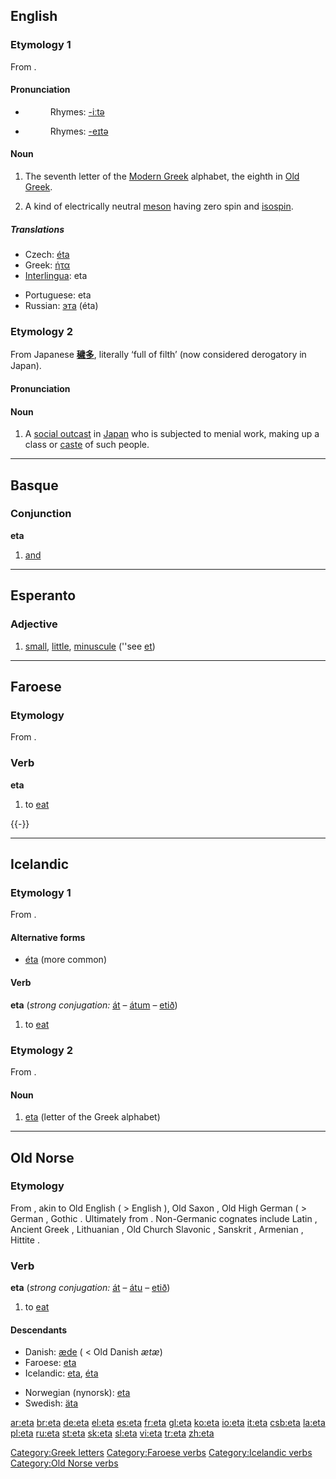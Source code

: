{{see|ETA|éta|etä-|età}}
{{letter_disp2|zeta|[[image:Greek_uc_eta.png|41px]][[image:Greek_lc_eta.png|28px]] |theta|ήτα|Η|η}}
==English==

===Etymology 1===
From {{etyl|grc}} {{term|ἦτα|tr=êta|sc=polytonic}}.

====Pronunciation====
* {{IPA|/ˈiːtə/}} {{italbrac|mainly Commonwealth}}
*: Rhymes: [[Rhymes:English:-iːtə|-iːtə]]
* {{IPA|/ˈeɪtə/}} {{italbrac|mainly US}}
*: Rhymes: [[Rhymes:English:-eɪtə|-eɪtə]]

====Noun====
{{en-noun}}

# The seventh letter of the [[Modern Greek]] alphabet, the eighth in [[Old Greek]].
# {{particles}} A kind of electrically neutral [[meson]] having zero spin and [[isospin]].

=====Translations=====
{{trans-top|Greek letter}}
* Czech: [[éta]] {{n}}
* Greek: [[ήτα]] {{n}}
* [[Interlingua]]: eta
{{trans-mid}}
* Portuguese: eta {{m}}
* Russian: [[эта]] (éta) {{f}}
{{trans-bottom}}

===Etymology 2===
From Japanese '''[[穢多]]''', literally ‘full of filth’ (now considered derogatory in Japan).

====Pronunciation====
{{IPA|/ˈeɪtə/}}

====Noun====
{{en-noun|pl2=eta}}

# A [[social outcast]] in [[Japan]] who is subjected to menial work, making up a class or [[caste]] of such people.

[[Category:Greek letters]]

----

==Basque==

===Conjunction===
'''eta'''

# [[and]]

----

==Esperanto==

===Adjective===
{{eo-adj}}

# [[small]], [[little]], [[minuscule]] (''see [[et#Esperanto|et]])

----

==Faroese==
{{fo-conj-72||e|t|á|ó}}
===Etymology===
From {{etyl|non|fo}} {{term|eta|lang=non}}.

===Verb===
'''eta'''

# to [[eat]]

{{-}}

[[Category:Faroese verbs]]

----

==Icelandic==

===Etymology 1===
From {{etyl|non|is}} {{term|eta|lang=non}}.

====Alternative forms====
*[[éta]] (more common)

====Verb====
'''eta''' (''strong conjugation:'' [[át]] – [[átum]] – [[etið]])

# to [[eat]]

[[Category:Icelandic verbs]]

===Etymology 2===
From {{etyl|grc}} {{term|ἦτα|tr=êta|sc=polytonic}}.

====Noun====
{{is-noun|f}}

# [[#English|eta]] (letter of the Greek alphabet)

----

==Old Norse==

===Etymology===
From {{proto|Germanic|etan|lang=non}}, akin to Old English {{term|etan|lang=ang}} ( > English {{term|eat}}), Old Saxon {{term|etan#Old Saxon|etan}}, Old High German {{term|ezzan|lang=goh}} ( > German {{term|essen}}, Gothic {{term|𐌹𐍄𐌰𐌽|tr=itan|sc=Goth}}. Ultimately from {{proto|Indo-European|h₁ed-|lang=non}}. Non-Germanic cognates include Latin {{term|edo|edō|lang=la}}, Ancient Greek {{term|ἔδω|tr=édō|sc=polytonic}}, Lithuanian {{term|ėsti}}, Old Church Slavonic {{term|ясти|tr=jasti}}, Sanskrit {{term|अत्ति|tr=átti|sc=Deva}}, Armenian {{term|ուտել|tr=owtel|sc=Armn}}, Hittite {{term|𒂊𒀉𒈪|tr=e-id-mi|sc=Xsux}}.

===Verb===
'''eta''' (''strong conjugation:'' [[át]] – [[átu]] – [[etið]])

# to [[eat]]

====Descendants====
{{top2}}
*Danish: [[æde]] ( < Old Danish ''ætæ'')
*Faroese: [[#Faroese|eta]]
*Icelandic: [[#Icelandic|eta]], [[éta#Icelandic|éta]]
{{mid2}}
*Norwegian (nynorsk): [[#Norwegian|eta]]
*Swedish: [[äta]]
{{bottom}}

[[Category:Old Norse verbs]]

[[ar:eta]]
[[br:eta]]
[[de:eta]]
[[el:eta]]
[[es:eta]]
[[fr:eta]]
[[gl:eta]]
[[ko:eta]]
[[io:eta]]
[[it:eta]]
[[csb:eta]]
[[la:eta]]
[[pl:eta]]
[[ru:eta]]
[[st:eta]]
[[sk:eta]]
[[sl:eta]]
[[vi:eta]]
[[tr:eta]]
[[zh:eta]]